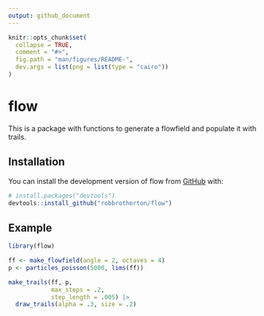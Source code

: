 ```yaml
---
output: github_document
---
```


<!-- README.md is generated from README.Rmd. Please edit that file -->

```r
knitr::opts_chunk$set(
  collapse = TRUE,
  comment = "#>",
  fig.path = "man/figures/README-",
  dev.args = list(png = list(type = "cairo"))
)
```

# flow

<!-- badges: start -->
<!-- badges: end -->

This is a package with functions to generate a flowfield and populate it with
trails.

## Installation

You can install the development version of flow from [GitHub](https://github.com/) with:

``` r
# install.packages("devtools")
devtools::install_github("robbrotherton/flow")
```

## Example

```r
library(flow)

ff <- make_flowfield(angle = 2, octaves = 4)
p <- particles_poisson(5000, lims(ff))

make_trails(ff, p, 
            max_steps = .2, 
            step_length = .005) |> 
  draw_trails(alpha = .3, size = .2)

```
